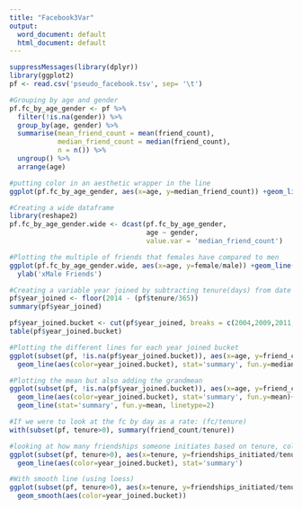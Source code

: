 ```yaml
---
title: "Facebook3Var"
output:
  word_document: default
  html_document: default
---
```


```r
suppressMessages(library(dplyr))
library(ggplot2)
pf <- read.csv('pseudo_facebook.tsv', sep= '\t')
```

```r
#Grouping by age and gender
pf.fc_by_age_gender <- pf %>%
  filter(!is.na(gender)) %>%
  group_by(age, gender) %>%
  summarise(mean_friend_count = mean(friend_count),
            median_friend_count = median(friend_count),
            n = n()) %>%
  ungroup() %>%
  arrange(age)
```

```r
#putting color in an aesthetic wrapper in the line
ggplot(pf.fc_by_age_gender, aes(x=age, y=median_friend_count)) +geom_line(aes(color=gender))
```



```r
#Creating a wide dataframe
library(reshape2)
pf.fc_by_age_gender.wide <- dcast(pf.fc_by_age_gender,
                                  age ~ gender,
                                  value.var = 'median_friend_count')
```


```r
#Plotting the multiple of friends that females have compared to men
ggplot(pf.fc_by_age_gender.wide, aes(x=age, y=female/male)) +geom_line(color='lime green')+
  ylab('xMale Friends')
```



```r
#Creating a variable year joined by subtracting tenure(days) from date of sample (2014) 
pf$year_joined <- floor(2014 - (pf$tenure/365)) 
summary(pf$year_joined)
```

```r
pf$year_joined.bucket <- cut(pf$year_joined, breaks = c(2004,2009,2011,2012, 2014)) 
table(pf$year_joined.bucket)
```

```r
#Plotting the different lines for each year joined bucket 
ggplot(subset(pf, !is.na(pf$year_joined.bucket)), aes(x=age, y=friend_count))+
  geom_line(aes(color=year_joined.bucket), stat='summary', fun.y=median)
```



```r
#Plotting the mean but also adding the grandmean 
ggplot(subset(pf, !is.na(pf$year_joined.bucket)), aes(x=age, y=friend_count))+ 
  geom_line(aes(color=year_joined.bucket), stat='summary', fun.y=mean)+ 
  geom_line(stat='summary', fun.y=mean, linetype=2)
```




```r
#If we were to look at the fc by day as a rate: (fc/tenure)
with(subset(pf, tenure>0), summary(friend_count/tenure))
```


```r
#looking at how many friendships someone initiates based on tenure, colored by year joined
ggplot(subset(pf, tenure>0), aes(x=tenure, y=friendships_initiated/tenure)) +
  geom_line(aes(color=year_joined.bucket), stat='summary')
```

```r
#With smooth line (using loess)
ggplot(subset(pf, tenure>0), aes(x=tenure, y=friendships_initiated/tenure)) +
  geom_smooth(aes(color=year_joined.bucket))
```





